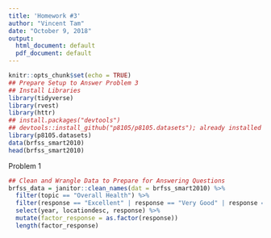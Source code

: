 ```yaml
---
title: 'Homework #3'
author: "Vincent Tam"
date: "October 9, 2018"
output:
  html_document: default
  pdf_document: default
---
```

```r
knitr::opts_chunk$set(echo = TRUE)
## Prepare Setup to Answer Problem 3
## Install Libraries
library(tidyverse)
library(rvest)
library(httr)
## install.packages("devtools")
## devtools::install_github("p8105/p8105.datasets"); already installed but do not want to install every time
library(p8105.datasets)
data(brfss_smart2010)
head(brfss_smart2010)
```
Problem 1
```r
## Clean and Wrangle Data to Prepare for Answering Questions
brfss_data = janitor::clean_names(dat = brfss_smart2010) %>%
  filter(topic == "Overall Health") %>%
  filter(response == "Excellent" | response == "Very Good" | response == "Good" | response == "Fair" | response == "Poor") %>%
  select(year, locationdesc, response) %>%
  mutate(factor_response = as.factor(response))
  length(factor_response)
```